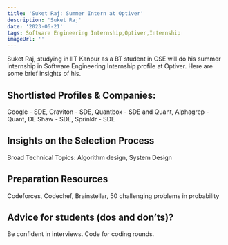---
title: 'Suket Raj: Summer Intern at Optiver'
description: 'Suket Raj'
date: '2023-06-21'
tags: Software Engineering Internship,Optiver,Internship
imageUrl: ''
---

Suket Raj, studying in IIT Kanpur as a BT student in CSE will do
his summer internship in Software Engineering Internship profile at Optiver. Here are some brief
insights of his.

## Shortlisted Profiles & Companies:
Google - SDE, Graviton - SDE, Quantbox - SDE and Quant, Alphagrep - Quant, DE Shaw - SDE, Sprinklr - SDE

## Insights on the Selection Process
Broad Technical Topics: Algorithm design, System Design

##  Preparation Resources
Codeforces, Codechef, Brainstellar, 50 challenging problems in probability

## Advice for students (dos and don’ts)? 
Be confident in interviews. Code for coding rounds.

